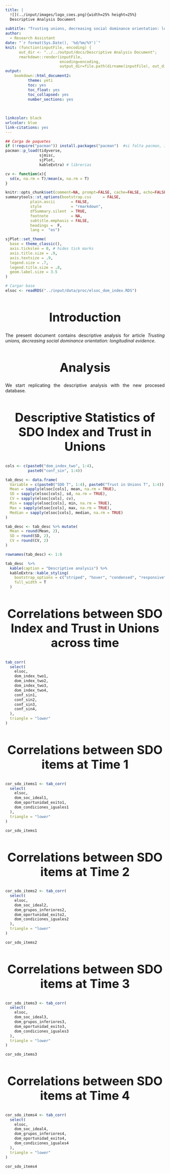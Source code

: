 ```yaml
---
title: |
  ![](../input/images/logo_coes.png){width=25% height=25%}  
  Descriptive Analysis Document
  
subtitle: "Trusting unions, decreasing social dominance orientation: longitudinal evidence"
author: 
  - Research Assistant
date: "`r format(Sys.Date(), '%d/%m/%Y')`"
knit: (function(inputFile, encoding) {
      out_dir <- "../../output/docs/Descriptive Analysis Document";
      rmarkdown::render(inputFile,
                        encoding=encoding,
                        output_dir=file.path(dirname(inputFile), out_dir))})
output:
    bookdown::html_document2:
          theme: yeti
          toc: yes
          toc_float: yes
          toc_collapsed: yes
          number_sections: yes
          
          
    
linkcolor: black
urlcolor: blue
link-citations: yes
---
```


<style type="text/css">

h1, h2 {
  font-size: 38px;
  text-align: center;
}
h4.author { /* Header 4 - and the author and data headers use this too  */
    font-size: 18px;
  text-align: center;
}
h4.date { /* Header 4 - and the author and data headers use this too  */
  font-size: 18px;
  text-align: center;
}
</style>

```r
## Carga de paquetes
if (!require("pacman")) install.packages("pacman")  #si falta pacman, instalar
pacman::p_load(tidyverse,
               sjmisc,
               sjPlot,
               kableExtra) # librerias

cv <- function(x){
  sd(x, na.rm = T)/mean(x, na.rm = T)
}
```

```r
knitr::opts_chunk$set(comment=NA, prompt=FALSE, cache=FALSE, echo=FALSE, results='asis', message = F, warning = F)
summarytools::st_options(bootstrap.css     = FALSE,
           plain.ascii       = FALSE,   
           style             = "rmarkdown",
           dfSummary.silent  = TRUE, 
           footnote          = NA,
           subtitle.emphasis = FALSE,
           headings =  F,
           lang =  "es")
```

```r
sjPlot::set_theme(
  base = theme_classic(),
  axis.tickslen = 0, # hides tick marks
  axis.title.size = .9,
  axis.textsize = .9,
  legend.size = .7,
  legend.title.size = .8,
  geom.label.size = 3.5
)
```

```r
# Cargar base
elsoc <- readRDS("../input/data/proc/elsoc_dom_index.RDS")
```


# Introduction

<div style="text-align: justify">

The present document contains descriptive analysis for article _Trusting unions, decreasing social dominance orientation: longitudinal evidence_.

# Analysis

We start replicating the descriptive analysis with the new procesed database.

## Descriptive Statistics of SDO Index and Trust in Unions

```r
cols <- c(paste0("dom_index_two", 1:4),
          paste0("conf_sin", 1:4))

tab_desc <- data.frame(
  Variable = c(paste0("SDO T", 1:4), paste0("Trust in Unions T", 1:4)),
  Mean = sapply(elsoc[cols], mean, na.rm = TRUE),
  SD = sapply(elsoc[cols], sd, na.rm = TRUE),
  CV = sapply(elsoc[cols], cv),
  Min = sapply(elsoc[cols], min, na.rm = TRUE),
  Max = sapply(elsoc[cols], max, na.rm = TRUE),
  Median = sapply(elsoc[cols], median, na.rm = TRUE)
)

tab_desc <- tab_desc %>% mutate(
  Mean = round(Mean, 2),
  SD = round(SD, 2),
  CV = round(CV, 2)
)

rownames(tab_desc) <- 1:8

tab_desc  %>%
  kable(caption = "Descriptive analysis") %>%
  kableExtra::kable_styling(
    bootstrap_options = c("striped", "hover", "condensed", "responsive"),
    full_width = T
  )
```

## Correlations between SDO Index and Trust in Unions across time

```r
tab_corr(
  select(
    elsoc,
    dom_index_two1,
    dom_index_two2,
    dom_index_two3,
    dom_index_two4,
    conf_sin1,
    conf_sin2,
    conf_sin3,
    conf_sin4,
  ),
  triangle = "lower"
)
```

## Correlations between SDO items at Time 1

```r
cor_sdo_items1 <- tab_corr(
  select(
    elsoc,
    dom_soc_ideal1,
    dom_oportunidad_exito1,
    dom_condiciones_iguales1
  ),
  triangle = "lower"
)

cor_sdo_items1
```

## Correlations between SDO items at Time 2

```r
cor_sdo_items2 <- tab_corr(
  select(
    elsoc,
    dom_soc_ideal2,
    dom_grupos_inferiores2,
    dom_oportunidad_exito2,
    dom_condiciones_iguales2
  ),
  triangle = "lower"
)

cor_sdo_items2
```

## Correlations between SDO items at Time 3

```r
cor_sdo_items3 <- tab_corr(
  select(
    elsoc,
    dom_soc_ideal3,
    dom_grupos_inferiores3,
    dom_oportunidad_exito3,
    dom_condiciones_iguales3
  ),
  triangle = "lower"
)

cor_sdo_items3
```

## Correlations between SDO items at Time 4

```r
cor_sdo_items4 <- tab_corr(
  select(
    elsoc,
    dom_soc_ideal4,
    dom_grupos_inferiores4,
    dom_oportunidad_exito4,
    dom_condiciones_iguales4
  ),
  triangle = "lower"
)

cor_sdo_items4
```


